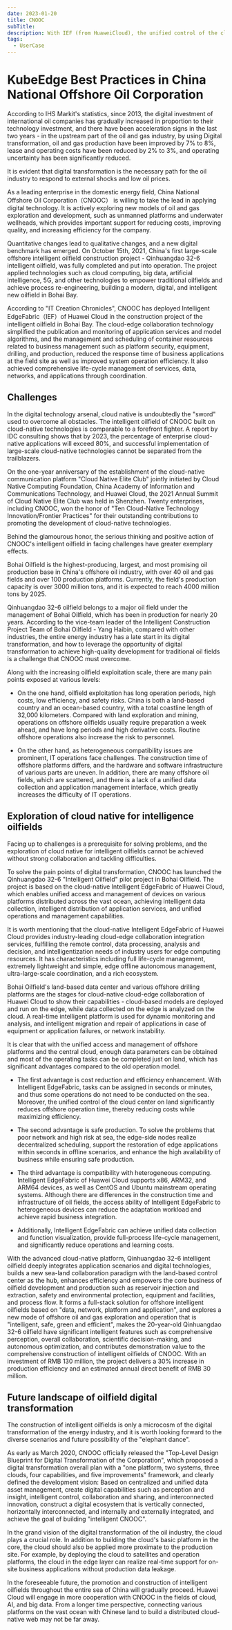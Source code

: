 ```yaml
---
date: 2023-01-20
title: CNOOC
subTitle:
description: With IEF (from HuaweiCloud), the unified control of the cloud center on land reduces offshore operation time, thereby reducing costs while maximizing efficiency.
tags:
  - UserCase
---
```


# KubeEdge Best Practices in China National Offshore Oil Corporation

According to IHS Markit's statistics, since 2013, the digital investment of international oil companies has gradually increased in proportion to their technology investment, and there have been acceleration signs in the last two years - in the upstream part of the oil and gas industry, by using Digital transformation, oil and gas production have been improved by 7% to 8%, lease and operating costs have been reduced by 2% to 3%, and operating uncertainty has been significantly reduced.

It is evident that digital transformation is the necessary path for the oil industry to respond to external shocks and low oil prices.

As a leading enterprise in the domestic energy field, China National Offshore Oil Corporation（CNOOC） is willing to take the lead in applying digital technology. It is actively exploring new models of oil and gas exploration and development, such as unmanned platforms and underwater wellheads, which provides important support for reducing costs, improving quality, and increasing efficiency for the company.

Quantitative changes lead to qualitative changes, and a new digital benchmark has emerged. On October 15th, 2021, China's first large-scale offshore intelligent oilfield construction project - Qinhuangdao 32-6 intelligent oilfield, was fully completed and put into operation. The project applied technologies such as cloud computing, big data, artificial intelligence, 5G, and other technologies to empower traditional oilfields and achieve process re-engineering, building a modern, digital, and intelligent new oilfield in Bohai Bay.

According to "IT Creation Chronicles", CNOOC has deployed Intelligent EdgeFabric（IEF）of Huawei Cloud in the construction project of the intelligent oilfield in Bohai Bay. The cloud-edge collaboration technology simplified the publication and monitoring of application services and model algorithms, and the management and scheduling of container resources related to business management such as platform security, equipment, drilling, and production, reduced the response time of business applications at the field site as well as improved system operation efficiency. It also achieved comprehensive life-cycle management of services, data, networks, and applications through coordination.

## Challenges

In the digital technology arsenal, cloud native is undoubtedly the "sword" used to overcome all obstacles. The intelligent oilfield of CNOOC built on cloud-native technologies is comparable to a forefront fighter. A report by IDC consulting shows that by 2023, the percentage of enterprise cloud-native applications will exceed 80%, and successful implementation of large-scale cloud-native technologies cannot be separated from the trailblazers.

On the one-year anniversary of the establishment of the cloud-native communication platform "Cloud Native Elite Club" jointly initiated by Cloud Native Computing Foundation, China Academy of Information and Communications Technology, and Huawei Cloud, the 2021 Annual Summit of Cloud Native Elite Club was held in Shenzhen. Twenty enterprises, including CNOOC, won the honor of "Ten Cloud-Native Technology Innovation/Frontier Practices" for their outstanding contributions to promoting the development of cloud-native technologies.

Behind the glamourous honor, the serious thinking and positive action of CNOOC's intelligent oilfield in facing challenges have greater exemplary effects.

Bohai Oilfield is the highest-producing, largest, and most promising oil production base in China's offshore oil industry, with over 40 oil and gas fields and over 100 production platforms. Currently, the field's production capacity is over 3000 million tons, and it is expected to reach 4000 million tons by 2025.

Qinhuangdao 32-6 oilfield belongs to a major oil field under the management of Bohai Oilfield, which has been in production for nearly 20 years. According to the vice-team leader of the Intelligent Construction Project Team of Bohai Oilfield - Yang Haibin, compared with other industries, the entire energy industry has a late start in its digital transformation, and how to leverage the opportunity of digital transformation to achieve high-quality development for traditional oil fields is a challenge that CNOOC must overcome.

Along with the increasing oilfield exploitation scale, there are many pain points exposed at various levels:

- On the one hand, oilfield exploitation has long operation periods, high costs, low efficiency, and safety risks. China is both a land-based country and an ocean-based country, with a total coastline length of 32,000 kilometers. Compared with land exploration and mining, operations on offshore oilfields usually require preparation a week ahead, and have long periods and high derivative costs. Routine offshore operations also increase the risk to personnel.

- On the other hand, as heterogeneous compatibility issues are prominent, IT operations face challenges. The construction time of offshore platforms differs, and the hardware and software infrastructure of various parts are uneven. In addition, there are many offshore oil fields, which are scattered, and there is a lack of a unified data collection and application management interface, which greatly increases the difficulty of IT operations.

## Exploration of cloud native for intelligence oilfields

Facing up to challenges is a prerequisite for solving problems, and the exploration of cloud native for intelligent oilfields cannot be achieved without strong collaboration and tackling difficulties.

To solve the pain points of digital transformation, CNOOC has launched the Qinhuangdao 32-6 "Intelligent Oilfield" pilot project in Bohai Oilfield. The project is based on the cloud-native Intelligent EdgeFabric of Huawei Cloud, which enables unified access and management of devices on various platforms distributed across the vast ocean, achieving intelligent data collection, intelligent distribution of application services, and unified operations and management capabilities.

It is worth mentioning that the cloud-native Intelligent EdgeFabric of Huawei Cloud provides industry-leading cloud-edge collaboration integration services, fulfilling the remote control, data processing, analysis and decision, and intelligentization needs of industry users for edge computing resources. It has characteristics including full life-cycle management, extremely lightweight and simple, edge offline autonomous management, ultra-large-scale coordination, and a rich ecosystem.

Bohai Oilfield's land-based data center and various offshore drilling platforms are the stages for cloud-native cloud-edge collaboration of Huawei Cloud to show their capabilities - cloud-based models are deployed and run on the edge, while data collected on the edge is analyzed on the cloud. A real-time intelligent platform is used for dynamic monitoring and analysis, and intelligent migration and repair of applications in case of equipment or application failures, or network instability.

It is clear that with the unified access and management of offshore platforms and the central cloud, enough data parameters can be obtained and most of the operating tasks can be completed just on land, which has significant advantages compared to the old operation model.

- The first advantage is cost reduction and efficiency enhancement. With Intelligent EdgeFabric, tasks can be assigned in seconds or minutes, and thus some operations do not need to be conducted on the sea. Moreover, the unified control of the cloud center on land significantly reduces offshore operation time, thereby reducing costs while maximizing efficiency.

- The second advantage is safe production. To solve the problems that poor network and high risk at sea, the edge-side nodes realize decentralized scheduling, support the restoration of edge applications within seconds in offline scenarios, and enhance the high availability of business while ensuring safe production.

- The third advantage is compatibility with heterogeneous computing. Intelligent EdgeFabric of Huawei Cloud supports x86, ARM32, and ARM64 devices, as well as CentOS and Ubuntu mainstream operating systems. Although there are differences in the construction time and infrastructure of oil fields, the access ability of Intelligent EdgeFabric to heterogeneous devices can reduce the adaptation workload and achieve rapid business integration.

- Additionally, Intelligent EdgeFabric can achieve unified data collection and function visualization, provide full-process life-cycle management, and significantly reduce operations and learning costs.

With the advanced cloud-native platform, Qinhuangdao 32-6 intelligent oilfield deeply integrates application scenarios and digital technologies, builds a new sea-land collaboration paradigm with the land-based control center as the hub, enhances efficiency and empowers the core business of oilfield development and production such as reservoir injection and extraction, safety and environmental protection, equipment and facilities, and process flow. It forms a full-stack solution for offshore intelligent oilfields based on "data, network, platform and application", and explores a new mode of offshore oil and gas exploration and operation that is "intelligent, safe, green and efficient", makes the 20-year-old Qinhuangdao 32-6 oilfield have significant intelligent features such as comprehensive perception, overall collaboration, scientific decision-making, and autonomous optimization, and contributes demonstration value to the comprehensive construction of intelligent oilfields of CNOOC. With an investment of RMB 130 million, the project delivers a 30% increase in production efficiency and an estimated annual direct benefit of RMB 30 million.

## Future landscape of oilfield digital transformation

The construction of intelligent oilfields is only a microcosm of the digital transformation of the energy industry, and it is worth looking forward to the diverse scenarios and future possibility of the "elephant dance".

As early as March 2020, CNOOC officially released the "Top-Level Design Blueprint for Digital Transformation of the Corporation", which proposed a digital transformation overall plan with a "one platform, two systems, three clouds, four capabilities, and five improvements" framework, and clearly defined the development vision: Based on centralized and unified data asset management, create digital capabilities such as perception and insight, intelligent control, collaboration and sharing, and interconnected innovation, construct a digital ecosystem that is vertically connected, horizontally interconnected, and internally and externally integrated, and achieve the goal of building "intelligent CNOOC".

In the grand vision of the digital transformation of the oil industry, the cloud plays a crucial role. In addition to building the cloud's basic platform in the core, the cloud should also be applied more proximate to the production site. For example, by deploying the cloud to satellites and operation platforms, the cloud in the edge layer can realize real-time support for on-site business applications without production data leakage.

In the foreseeable future, the promotion and construction of intelligent oilfields throughout the entire sea of China will gradually proceed. Huawei Cloud will engage in more cooperation with CNOOC in the fields of cloud, AI, and big data. From a longer time perspective, connecting various platforms on the vast ocean with Chinese land to build a distributed cloud-native web may not be far away.


